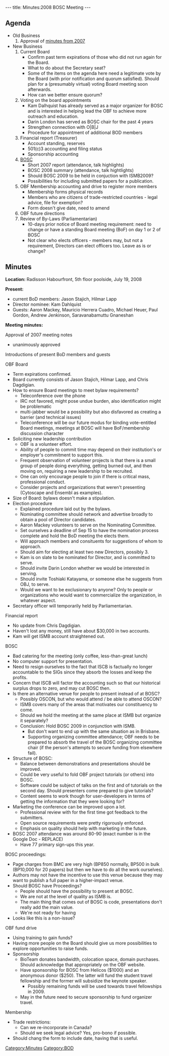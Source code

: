 ---
title: Minutes:2008 BOSC Meeting
---

== Agenda ==
* Old Business
*# Approval of [[Minutes:2007_BOSC_Meeting|minutes from 2007]]
* New Business
*# Current Board
*#* Confirm past term expirations of those who did not run again for the Board.
*#* What to do about the Secretary seat?
*#* Some of the items on the agenda here need a legitimate vote by the Board (with prior notification and quorum satisfied). Should plan for a (presumably virtual) voting Board meeting soon afterwards. 
*#* How can we better ensure quorum?
*# Voting on the board appointments
*#* Kam Dalhquist has already served as a major organizer for BOSC and is interested in helping lead the OBF to achieve more outreach and education.
*#* Darin London has served as BOSC chair for the past 4 years
*#* Strengthen connection with O|B|J
*#* Procedure for appointment of additional BOD members
*# Financial report (Treasurer)
*#* Account standing, reserves
*#* 501(c)3 accounting and filing status
*#* Sponsorship accounting
*# [[BOSC]]
*#* Short 2007 report (attendance, talk highlights)
*#* BOSC 2008 summary (attendance, talk hightlights)
*#* Should BOSC 2009 to be held in conjuction with ISMB2009?
*#* Possibilities for including submitted papers for a publication.
*# OBF Membership accounting and drive to register more members
*#* Membership forms physical records
*#* Members who are citizens of trade-restricted countries - legal advice, file for exemption?
*#* Form doesn't give date, need to amend
*# OBF future directions
*# Review of By-Laws (Parliamentarian)
*#* 10-days prior notice of Board meeting requirement: need to change or have a standing Board meeting (BoF) on day 1 or 2 of BOSC
*#* Not clear who elects officers - members may, but not a requirement, Directors can elect officers too. Leave as is or change?

== Minutes ==

'''Location:''' Radisson Habourfront, 5th floor poolside, July 19, 2008

'''Present:''' 
* current BoD members: Jason Stajich, Hilmar Lapp
* Director nominee: Kam Dahlquist
* Guests: Aaron Mackey, Mauricio Herrera Cuadro, Michael Heuer, Paul Gordon, Andrew Jenkinson, Saravanabamuttu Gnaneshan 

'''Meeting minutes:'''

Approval of 2007 meeting notes
* unanimously approved

Introductions of present BoD members and guests

OBF Board
* Term expirations confirmed.
* Board currently consists of Jason Stajich, Hilmar Lapp, and Chris Dagdigian.
* How to ensure Board meetings to meet bylaw requirements?
** Teleconference over the phone
** IRC not favored, might pose undue burden, also identification might be problematic
** multi-jabber would be a possibility but also disfavored as creating a barrier (and technical issues)
** Teleconference will be our future modus for binding vote-entitled Board meetings, meetings at BOSC will have BoF/membership discussion character
* Soliciting new leadership contribution
** OBF is a volunteer effort.
** Ability of people to commit time may depend on their institution's or employer's commitment to support this.
** Frequent observation of volunteer projects is that there is a small group of people doing everything, getting burned out, and then moving on, requiring a new leadership to be recruited.
** One can only encourage people to join if there is critical mass, professional conduct.
** Consider projects and organizations that weren't presenting (Cytoscape and Ensembl as examples).
* Size of Board: bylaws doesn't make a stipulation.
* Election procedure
** Explained procedure laid out by the bylaws.
** Nominating committee should network and advertise broadly to obtain a pool of Director candidates.
** Aaron Mackey volunteers to serve on the Nominating Committee.
** Set ourselves a deadline of Sep 15 to have the nomination process complete and hold the BoD meeting the elects them.
** Will approach members and consituents for suggestions of whom to approach.
** Should aim for electing at least two new Directors, possibly 3.
** Kam is on slate to be nominated for Director, and is committed to serve.
** Should invite Darin London whether we would be interested in serving.
** Should invite Toshiaki Katayama, or someone else he suggests from OBJ, to serve.
** Would we want to be exclusionary to anyone? Only to people or organizations who would want to commercialize the organization, in whatever aspect.
* Secretary officer will temporarily held by Parliamentarian.

Financial report
* No update from Chris Dagdigian.
* Haven't lost any money, still have about $30,000 in two accounts.
* Kam will get ISMB account straightened out.

BOSC
* Bad catering for the meeting (only coffee, less-than-great lunch)
* No computer support for presentation.
* Need to resign ourselves to the fact that ISCB is factually no longer accountable to the SIGs since they absorb the losses and keep the profits.
* Concern that ISCB will factor the accounting such so that our historical surplus drops to zero, and may cut BOSC then.
* Is there an alternative venue for people to present instead of at BOSC?
** Possibly OSCON, but who would attend / be able to attend OSCON?
** ISMB covers many of the areas that motivates our constituency to come.
** Should we hold the meeting at the same place at ISMB but organize it separately?
** Conclusion: Hold BOSC 2009 in conjunction with ISMB.
*** But don't want to end up with the same situation as in Brisbane.
*** Supporting organizing committee attendance; OBF needs to be prepared to absorb the travel of the BOSC organizing committee chair (if the person's attempts to secure funding from elsewhere fail).
* Structure of BOSC:
** Balance between demonstrations and presentations should be improved.
** Could be very useful to fold OBF project tutorials (or others) into BOSC.
** Software could be subject of talks on the first and of tutorials on the second day. Should presenters come prepared to give tutorials?
** Content seems to work though for user-developers in terms of getting the information that they were looking for?
* Marketing the conference can be improved upon a lot.
** Professional review with for the first time got feedback to the submitters.
** Open source requirements were pretty rigorously enforced.
** Emphasis on quality should help with marketing in the future.
* BOSC 2007 attendance was around 80-90 (exact number is in the Google Doc - REPLACE)
** Have 77 primary sign-ups this year.

BOSC proceedings:
* Page charges from BMC are very high (BP850 normally, BP500 in bulk (BP10,000 for 20 papers) but then we have to do all the work ourselves).
* Authors may not have the incentive to use this venue because they may want to publish a full paper in a higher-impact venue.
* Should BOSC have Proceedings?
** People should have the possibility to present at BOSC.
** We are not at the level of quality as ISMB is.
** The main thing that comes out of BOSC is code, presentations don't really add the main value.
** We're not ready for having 
* Looks like this is a non-issue?

OBF fund drive
* Using training to gain funds?
* Having more people on the Board should give us more possibilities to explore opportunities to raise funds.
* Sponsorship
** BioTeam donates bandwidth, colocation space, domain purchases. Should acknowledge that appropriately on the OBF website.
** Have sponsorship for BOSC from Helicos ($1000) and an anonymous donor ($250). The latter will fund the student travel fellowship and the former will subsidize the keynote speaker.
*** Possibly remaining funds will be used towards travel fellowships in 2009.
** May in the future need to secure sponsorship to fund organizer travel.

Membership
* Trade restrictions: 
** Can we re-incorporate in Canada?
** Should we seek legal advice? Yes, pro-bono if possible.
* Should chang the form to include date, having that is useful.

[[Category:Minutes]] [[Category:BOD]]